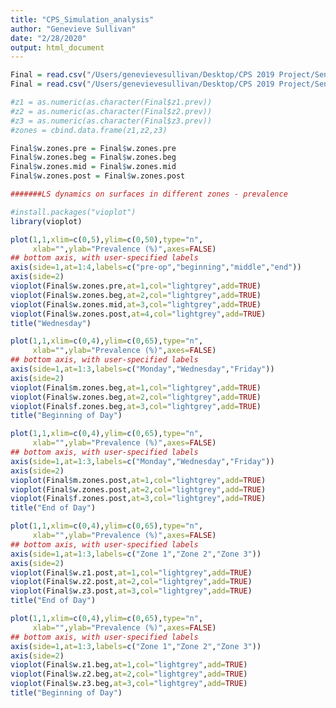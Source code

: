 ```yaml
---
title: "CPS_Simulation_analysis"
author: "Genevieve Sullivan"
date: "2/28/2020"
output: html_document
---
```

```r
Final = read.csv("/Users/genevievesullivan/Desktop/CPS 2019 Project/Sensitivity_Simulation_analysis/Fruit_EnABLe_031720 sensitivity_prevalence-table.csv",skip=6)
Final = read.csv("/Users/genevievesullivan/Desktop/CPS 2019 Project/Sensitivity_Simulation_analysis/Fruit_EnABLe_B_030120 validation_simulation_sensitivity-table (1).csv", skip=6)

#z1 = as.numeric(as.character(Final$z1.prev))
#z2 = as.numeric(as.character(Final$z2.prev))
#z3 = as.numeric(as.character(Final$z3.prev))
#zones = cbind.data.frame(z1,z2,z3)

Final$w.zones.pre = Final$w.zones.pre
Final$w.zones.beg = Final$w.zones.beg
Final$w.zones.mid = Final$w.zones.mid
Final$w.zones.post = Final$w.zones.post

```


```r
#######LS dynamics on surfaces in different zones - prevalence

#install.packages("vioplot")
library(vioplot)

plot(1,1,xlim=c(0,5),ylim=c(0,50),type="n",
     xlab="",ylab="Prevalence (%)",axes=FALSE)
## bottom axis, with user-specified labels
axis(side=1,at=1:4,labels=c("pre-op","beginning","middle","end"))
axis(side=2)
vioplot(Final$w.zones.pre,at=1,col="lightgrey",add=TRUE)
vioplot(Final$w.zones.beg,at=2,col="lightgrey",add=TRUE)
vioplot(Final$w.zones.mid,at=3,col="lightgrey",add=TRUE)
vioplot(Final$w.zones.post,at=4,col="lightgrey",add=TRUE)
title("Wednesday")
```


```r
plot(1,1,xlim=c(0,4),ylim=c(0,65),type="n",
     xlab="",ylab="Prevalence (%)",axes=FALSE)
## bottom axis, with user-specified labels
axis(side=1,at=1:3,labels=c("Monday","Wednesday","Friday"))
axis(side=2)
vioplot(Final$m.zones.beg,at=1,col="lightgrey",add=TRUE)
vioplot(Final$w.zones.beg,at=2,col="lightgrey",add=TRUE)
vioplot(Final$f.zones.beg,at=3,col="lightgrey",add=TRUE)
title("Beginning of Day")
```


```r
plot(1,1,xlim=c(0,4),ylim=c(0,65),type="n",
     xlab="",ylab="Prevalence (%)",axes=FALSE)
## bottom axis, with user-specified labels
axis(side=1,at=1:3,labels=c("Monday","Wednesday","Friday"))
axis(side=2)
vioplot(Final$m.zones.post,at=1,col="lightgrey",add=TRUE)
vioplot(Final$w.zones.post,at=2,col="lightgrey",add=TRUE)
vioplot(Final$f.zones.post,at=3,col="lightgrey",add=TRUE)
title("End of Day")
```

```r
plot(1,1,xlim=c(0,4),ylim=c(0,65),type="n",
     xlab="",ylab="Prevalence (%)",axes=FALSE)
## bottom axis, with user-specified labels
axis(side=1,at=1:3,labels=c("Zone 1","Zone 2","Zone 3"))
axis(side=2)
vioplot(Final$w.z1.post,at=1,col="lightgrey",add=TRUE)
vioplot(Final$w.z2.post,at=2,col="lightgrey",add=TRUE)
vioplot(Final$w.z3.post,at=3,col="lightgrey",add=TRUE)
title("End of Day")
```

```r
plot(1,1,xlim=c(0,4),ylim=c(0,65),type="n",
     xlab="",ylab="Prevalence (%)",axes=FALSE)
## bottom axis, with user-specified labels
axis(side=1,at=1:3,labels=c("Zone 1","Zone 2","Zone 3"))
axis(side=2)
vioplot(Final$w.z1.beg,at=1,col="lightgrey",add=TRUE)
vioplot(Final$w.z2.beg,at=2,col="lightgrey",add=TRUE)
vioplot(Final$w.z3.beg,at=3,col="lightgrey",add=TRUE)
title("Beginning of Day")
```





